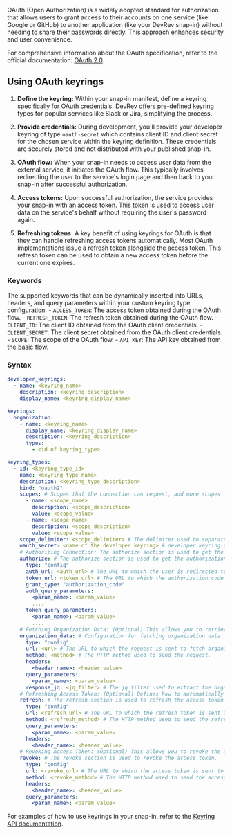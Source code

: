 OAuth (Open Authorization) is a widely adopted standard for authorization that allows users to grant access to their accounts on one service (like Google or GitHub) to another application (like your DevRev snap-in) without needing to share their passwords directly. This approach enhances security and user convenience.

For comprehensive information about the OAuth specification, refer to the official documentation: [OAuth 2.0](https://oauth.net/2/).

## Using OAuth keyrings

1. **Define the keyring:** Within your snap-in manifest, define a keyring specifically for OAuth credentials. DevRev offers pre-defined keyring types for popular services like Slack or Jira, simplifying the process.

2. **Provide credentials:** During development, you'll provide your developer keyring of type `oauth-secret` which contains client ID and client secret for the chosen service within the keyring definition. These credentials are securely stored and not distributed with your published snap-in.

3. **OAuth flow:** When your snap-in needs to access user data from the external service, it initiates the OAuth flow. This typically involves redirecting the user to the service's login page and then back to your snap-in after successful authorization.

4. **Access tokens:** Upon successful authorization, the service provides your snap-in with an access token. This token is used to access user data on the service's behalf without requiring the user's password again.

5. **Refreshing tokens:** A key benefit of using keyrings for OAuth is that they can handle refreshing access tokens automatically. Most OAuth implementations issue a refresh token alongside the access token. This refresh token can be used to obtain a new access token before the current one expires.

### Keywords

The supported keywords that can be dynamically inserted into URLs, headers, and query parameters within your custom keyring type configuration.
    - `ACCESS_TOKEN`: The access token obtained during the OAuth flow.
    - `REFRESH_TOKEN`: The refresh token obtained during the OAuth flow.
    - `CLIENT_ID`: The client ID obtained from the OAuth client credentials.
    - `CLIENT_SECRET`: The client secret obtained from the OAuth client credentials.
    - `SCOPE`: The scope of the OAuth flow.
    - `API_KEY`: The API key obtained from the basic flow.

### Syntax

```yaml
developer_keyrings:
  - name: <keyring_name>
    description: <keyring_description>
    display_name: <keyring_display_name>

keyrings:
  organization:
    - name: <keyring_name>
      display_name: <keyring_display_name>
      description: <keyring_description>
      types:
        - <id of keyring_type>

keyring_types:
  - id: <keyring_type_id>
    name: <keyring_type_name>
    description: <keyring_type_description>
    kind: "oauth2"
    scopes: # Scopes that the connection can request, add more scopes if needed for your use case. Each scope should have a name, description and value.
      - name: <scope_name>
        description: <scope_description>
        value: <scope_value>
      - name: <scope_name>
        description: <scope_description>
        value: <scope_value>
    scope_delimiter: <scope_delimiter> # The delimiter used to separate scopes in the request.
    oauth_secret: <name of the developer keyring> # developer keyring that contains OAuth2 client ID and client secret. Shall be of type `oauth-secret`.
    # Authorizing Connection: The authorize section is used to get the authorization code from the user and exchange it for an access token.
    authorize: # The authorize section is used to get the authorization code from the user and exchange it for an access token.
      type: "config"
      auth_url: <auth_url> # The URL to which the user is redirected to authorize the connection.
      token_url: <token_url> # The URL to which the authorization code is sent to get the access token.
      grant_type: "authorization_code" 
      auth_query_parameters:
        <param_name>: <param_value>
        ....
      token_query_parameters:
        <param_name>: <param_value>
        ....
    # Fetching Organization Data: (Optional) This allows you to retrieve additional information about the user's organization within the service.
    organization_data: # Configuration for fetching organization data
      type: "config"
      url: <url> # The URL to which the request is sent to fetch organization data.
      method: <method> # The HTTP method used to send the request.
      headers:
        <header_name>: <header_value>
      query_parameters:
        <param_name>: <param_value>
      response_jq: <jq_filter> # The jq filter used to extract the organization data from the response.
    # Refreshing Access Token: (Optional) Defines how to automatically obtain a new access token when the current one expires.
    refresh: # The refresh section is used to refresh the access token using the refresh token.
      type: "config"
      url: <refresh_url> # The URL to which the refresh token is sent to get a new access token.
      method: <refresh_method> # The HTTP method used to send the refresh token.
      query_parameters:
        <param_name>: <param_value>
      headers:
        <header_name>: <header_value>
    # Revoking Access Token: (Optional) This allows you to revoke the access token after your snap-in no longer needs it, enhancing security.
    revoke: # The revoke section is used to revoke the access token.
      type: "config"
      url: <revoke_url> # The URL to which the access token is sent to revoke it.
      method: <revoke_method> # The HTTP method used to send the access token.
      headers:
        <header_name>: <header_value>
      query_parameters:
        <param_name>: <param_value>
```

For examples of how to use keyrings in your snap-in, refer to the [Keyring API documentation](https://github.com/devrev/snap-in-examples/tree/main/13-keyring-type).
